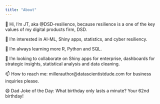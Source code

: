 ```yaml
---
title: "About"
---
```

👋 Hi, I’m JT, aka @DSD-resilience, because resilience is a one of the key values of my digital products firm, DSD.

👀 I’m interested in AI-ML, Shiny apps, statistics, and cyber resiliency.

🌱 I’m always learning more R, Python and SQL.

💞️ I’m looking to collaborate on Shiny apps for enterprise, dashboards for strategic insights, statistical analysis and data cleaning.

📫 How to reach me: millerauthor@datascientistdude.com for business inquiries please.

😄 Dad Joke of the Day: What birthday only lasts a minute? Your 62nd birthday!

